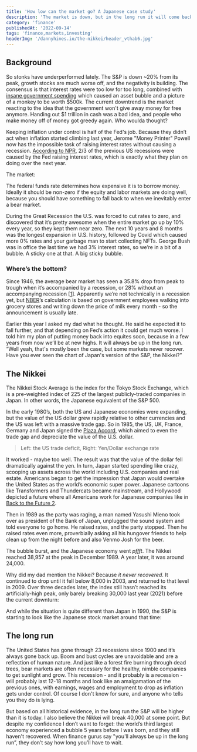 ```yaml
---
title: 'How low can the market go? A Japanese case study'
description: 'The market is down, but in the long run it will come back up, right?'
category: 'finance'
publishedAt: '2022-09-14'
tags: 'finance,markets,investing'
headerImg: '/dannyhines.io/the-nikkei/header_vthab6.jpg'
---
```


<CloudinaryImg
  mdx
  publicId='/dannyhines.io/the-nikkei/header_vthab6.jpg'
  alt='Header'
  width={5919}
  height={3946}
/>

## Background

So stonks have underperformed lately. The S&P is down ~20% from its peak, growth stocks are
much worse off, and the negativity is building. The consensus is that interest rates were
too low for too long, combined with
[insane government spending](https://fred.stlouisfed.org/series/M1SL) which caused an asset
bubble and a picture of a monkey to be worth $500k. The current downtrend is the market
reacting to the idea that the government won't give away money for free anymore. Handing out
$1 trillion in cash was a bad idea, and people who make money off of money got greedy again.
Who woulda thought?

Keeping inflation under control is half of the Fed's job. Because they didn’t act when
inflation started climbing last year, Jerome "Money Printer" Powell now has the impossible
task of raising interest rates without causing a recession.
[According to NPR](https://www.npr.org/2022/07/24/1112770581/inflation-recession-soft-landing-rates-jobs-fed),
2/3 of the previous US recessions were caused by the Fed raising interest rates, which is
exactly what they plan on doing over the next year.

The market:

<CloudinaryImg
  mdx
  publicId='/dannyhines.io/the-nikkei/i-can-go-lower_riockd.gif'
  alt='I can go lower meme'
  width={500}
  height={278}
/>

The federal funds rate determines how expensive it is to borrow money. Ideally it should be
non-zero if the equity and labor markets are doing well, because you should have something
to fall back to when we inevitably enter a bear market.

During the Great Recession the U.S. was forced to cut rates to zero, and discovered that
it’s pretty awesome when the entire market go up by 10% every year, so they kept them near
zero. The next 10 years and 8 months was the longest expansion in U.S. history, followed by
Covid which caused more 0% rates and your garbage man to start collecting NFTs. George Bush
was in office the last time we had 3% interest rates, so we’re in a bit of a bubble. A
sticky one at that. A big sticky bubble.

<CloudinaryImg
  mdx
  publicId='/dannyhines.io/the-nikkei/fed-funds-rate_ns6gj5.png'
  alt='Fed Funds rate since 1965'
  width={1167}
  height={436}
/>

### Where’s the bottom?

Since 1946, the average bear market has seen a 35.8% drop from peak to trough when it’s
accompanied by a recession, or 28% without an accompanying recession
[[1](https://www.wellsfargo.com/investment-institute/investment-strategy-report/)].
Apparently we’re not technically in a recession yet, but [NBER](https://www.nber.org/)’s
calculation is based on government employees walking into grocery stores and writing down
the price of milk every month - so the announcement is usually late.

Earlier this year I asked my dad what he thought. He said he expected it to fall further,
and that depending on Fed’s action it could get much worse. I told him my plan of putting
money back into equites soon, because in a few years from now we’ll be at new highs. It will
always be up in the long run. “Well yeah, that's mostly been the case, but some markets
never recover. Have you ever seen the chart of Japan's version of the S&P, the Nikkei?”

## **The Nikkei**

The Nikkei Stock Average is the index for the Tokyo Stock Exchange, which is a pre-weighted
index of 225 of the largest publicly-traded companies in Japan. In other words, the Japanese
equivalent of the S&P 500.

In the early 1980’s, both the US and Japanese economies were expanding, but the value of the
US dollar grew rapidly relative to other currencies and the US was left with a massive trade
gap. So in 1985, the US, UK, France, Germany and Japan signed the
[Plaza Accord](https://en.wikipedia.org/wiki/Plaza_Accord), which aimed to even the trade
gap and depreciate the value of the U.S. dollar.

<MdxRow>
  <MdxCol>
    <CloudinaryImg
      mdx
      publicId='/dannyhines.io/the-nikkei/us-japan-trade-gap_w7y8nb.png'
      alt='US Japan trade deficit'
      width={590}
      height={354}
    />
  </MdxCol>
  <MdxCol>
    <CloudinaryImg
      mdx
      publicId='/dannyhines.io/the-nikkei/us-yen_phnbv7.png'
      alt='US Yen exchange rate'
      width={590}
      height={354}
    />
  </MdxCol>
</MdxRow>

> Left: the US trade deficit, Right: Yen/Dollar exchange rate

It worked - maybe too well. The result was that the value of the dollar fell dramatically
against the yen. In turn, Japan started spending like crazy, scooping up assets across the
world including U.S. companies and real estate. Americans began to get the impression that
Japan would overtake the United States as the world’s economic super power. Japanese
cartoons like Transformers and Thundercats became mainstream, and Hollywood depicted a
future where all Americans work for Japanese companies like in
[Back to the Future 2](https://www.youtube.com/watch?v=UlEFqR4SaVA).

<CloudinaryImg
  mdx
  publicId='/dannyhines.io/the-nikkei/japan-buying-spree_tm6e5y.png'
  alt='Japan buying spree'
  width={1691}
  height={756}
/>

Then in 1989 as the party was raging, a man named Yasushi Mieno took over as president of
the Bank of Japan, unplugged the sound system and told everyone to go home. He raised rates,
and the party stopped. Then he raised rates even more, proverbially asking all his hungover
friends to help clean up from the night before and also Venmo Josh for the beer.

The bubble burst, and the Japanese economy went _pffft_. The Nikkei reached 38,957 at the
peak in December 1989. A year later, it was around 24,000.

Why did my dad mention the Nikkei? Because _it never recovered_. It continued to drop until
it fell below 8,000 in 2003, and returned to that level in 2009. Over three decades later,
the index still hasn’t reached its artificially-high peak, only barely breaking 30,000 last
year (2021) before the current downturn:

<CloudinaryImg
  mdx
  publicId='/dannyhines.io/the-nikkei/nikkei_cpmbae.png'
  alt='The Nikkei 225 since 1970'
  width={700}
  height={400}
/>

And while the situation is quite different than Japan in 1990, the S&P is starting to look
like the Japanese stock market around that time:

<CloudinaryImg
  mdx
  publicId='/dannyhines.io/the-nikkei/sp-500-historical_wjvgnu.png'
  alt='S&P 500 since 1928'
  width={888}
  height={560}
/>

## The long run

The United States has gone through 23 recessions since 1900 and it’s always gone back up.
Boom and bust cycles are unavoidable and are a reflection of human nature. And just like a
forest fire burning through dead trees, bear markets are often necessary for the healthy,
nimble companies to get sunlight and grow. This recession - and it probably is a recession -
will probably last 12-18 months and look like an amalgamation of the previous ones, with
earnings, wages and employment to drop as inflation gets under control. Of course I don't
know for sure, and anyone who tells you they do is lying.

But based on all historical evidence, in the long run the S&P will be higher than it is
today. I also believe the Nikkei will break 40,000 at some point. But despite my confidence
I don’t want to forget: the world’s third largest economy experienced a bubble 5 years
before I was born, and they still haven't recovered. When finance gurus say "you'll always
be up in the long run”, they don’t say how long you’ll have to wait.
